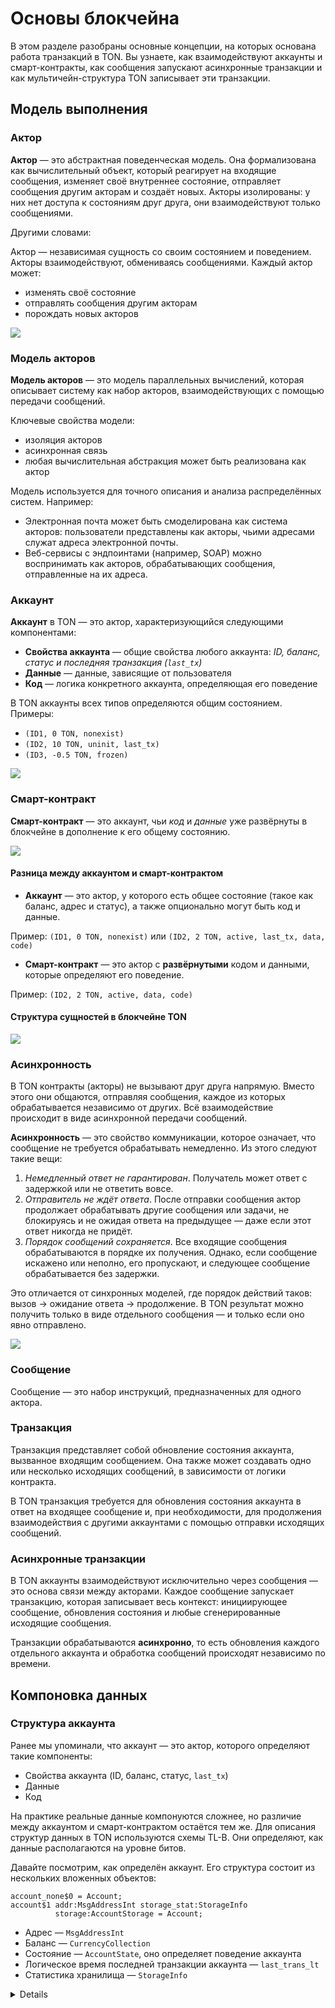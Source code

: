 
# Основы блокчейна

В этом разделе разобраны основные концепции, на которых основана работа транзакций в TON. Вы узнаете, как взаимодействуют аккаунты и смарт-контракты, как сообщения запускают асинхронные транзакции и как мультичейн-структура TON записывает эти транзакции.

## Модель выполнения

### Актор

**Актор** — это абстрактная поведенческая модель. Она формализована как вычислительный объект, который реагирует на входящие сообщения, изменяет своё внутреннее состояние, отправляет сообщения другим акторам и создаёт новых. Акторы изолированы: у них нет доступа к состояниям друг друга, они взаимодействуют только сообщениями.

Другими словами:

Актор — независимая сущность со своим состоянием и поведением. Акторы взаимодействуют, обмениваясь сообщениями. Каждый актор может:

- изменять своё состояние
- отправлять сообщения другим акторам
- порождать новых акторов

![](/img/docs/blockchain-fundamentals/actor.svg)

### Модель акторов

**Модель акторов** — это модель параллельных вычислений, которая описывает систему как набор акторов, взаимодействующих с помощью передачи сообщений.

Ключевые свойства модели:

- изоляция акторов
- асинхронная связь
- любая вычислительная абстракция может быть реализована как актор

Модель используется для точного описания и анализа распределённых систем. Например:

- Электронная почта может быть смоделирована как система акторов: пользователи представлены как акторы, чьими адресами служат адреса электронной почты.
- Веб-сервисы с эндпоинтами (например, SOAP) можно воспринимать как акторов, обрабатывающих сообщения, отправленные на их адреса.

### Аккаунт

**Аккаунт** в TON — это актор, характеризующийся следующими компонентами:

- **Свойства аккаунта** — общие свойства любого аккаунта: *ID, баланс, статус и последняя транзакция (`last_tx`)*
- **Данные** — данные, зависящие от пользователя
- **Код** — логика конкретного аккаунта, определяющая его поведение

В TON аккаунты всех типов определяются общим состоянием. Примеры:

- `(ID1, 0 TON, nonexist)`
- `(ID2, 10 TON, uninit, last_tx)`
- `(ID3, -0.5 TON, frozen)`

![](/img/docs/blockchain-fundamentals/account_eng.svg)

### Смарт-контракт

**Смарт-контракт** — это аккаунт, чьи *код* и *данные* уже развёрнуты в блокчейне в дополнение к его общему состоянию.

![](/img/docs/blockchain-fundamentals/smart-contract.svg)

#### Разница между аккаунтом и смарт-контрактом

- **Аккаунт** — это актор, у которого есть общее состояние (такое как баланс, адрес и статус), а также опционально могут быть код и данные.

Пример: `(ID1, 0 TON, nonexist)` или `(ID2, 2 TON, active, last_tx, data, code)`

- **Смарт-контракт** — это актор с **развёрнутыми** кодом и данными, которые определяют его поведение.

Пример: `(ID2, 2 TON, active, data, code)`

#### Структура сущностей в блокчейне TON

![](/img/docs/blockchain-fundamentals/structure_eng.svg)

### Асинхронность

В TON контракты (акторы) не вызывают друг друга напрямую. Вместо этого они общаются, отправляя сообщения, каждое из которых обрабатывается независимо от других. Всё взаимодействие происходит в виде асинхронной передачи сообщений.

**Асинхронность** — это свойство коммуникации, которое означает, что сообщение не требуется обрабатывать немедленно. Из этого следуют такие вещи:

1. *Немедленный ответ не гарантирован*. Получатель может ответ с задержкой или не ответить вовсе.
2. *Отправитель не ждёт ответа*. После отправки сообщения актор продолжает обрабатывать другие сообщения или задачи, не блокируясь и не ожидая ответа на предыдущее — даже если этот ответ никогда не придёт.
3. *Порядок сообщений сохраняется*. Все входящие сообщения обрабатываются в порядке их получения. Однако, если сообщение искажено или неполно, его пропускают, и следующее сообщение обрабатывается без задержки.

Это отличается от синхронных моделей, где порядок действий таков: вызов → ожидание ответа → продолжение.
В TON результат можно получить только в виде отдельного сообщения — и только если оно явно отправлено.

![](/img/docs/blockchain-fundamentals/asynchrony.gif)

### Сообщение

Сообщение — это набор инструкций, предназначенных для одного актора.

### Транзакция

Транзакция представляет собой обновление состояния аккаунта, вызванное входящим сообщением.
Она также может создавать одно или несколько исходящих сообщений, в зависимости от логики контракта.

В TON транзакция требуется для обновления состояния аккаунта в ответ на входящее сообщение и, при необходимости, для продолжения взаимодействия с другими аккаунтами с помощью отправки исходящих сообщений.

### Асинхронные транзакции

В TON аккаунты взаимодействуют исключительно через сообщения — это основа связи между акторами.
Каждое сообщение запускает транзакцию, которая записывает весь контекст: инициирующее сообщение, обновления состояния и любые сгенерированные исходящие сообщения.

Транзакции обрабатываются **асинхронно**, то есть обновления каждого отдельного аккаунта и обработка сообщений происходят независимо по времени.

## Компоновка данных

### Структура аккаунта

Ранее мы упоминали, что аккаунт — это актор, которого определяют такие компоненты:

- Свойства аккаунта (ID, баланс, статус, `last_tx`)
- Данные
- Код

На практике реальные данные компонуются сложнее, но различие между аккаунтом и смарт-контрактом остаётся тем же. Для описания структур данных в TON используются схемы TL-B. Они определяют, как данные располагаются на уровне битов.

Давайте посмотрим, как определён аккаунт.
Его структура состоит из нескольких вложенных объектов:

```tlb
account_none$0 = Account;
account$1 addr:MsgAddressInt storage_stat:StorageInfo
          storage:AccountStorage = Account;
```

- Адрес — `MsgAddressInt`
- Баланс — `CurrencyCollection`
- Состояние — `AccountState`, оно определяет поведение аккаунта
- Логическое время последней транзакции аккаунта — `last_trans_lt`
- Статистика хранилища — `StorageInfo`

<details>
  ```tlb

  account_none$0 = Account;
  account$1 addr:MsgAddressInt storage_stat:StorageInfo
  storage:AccountStorage = Account;

  account_storage$_ last_trans_lt:uint64
  balance:CurrencyCollection state:AccountState
  = AccountStorage;

  account_uninit$00 = AccountState;
  account_active$1 _:StateInit = AccountState;
  account_frozen$01 state_hash:bits256 = AccountState;

  acc_state_uninit$00 = AccountStatus;
  acc_state_frozen$01 = AccountStatus;
  acc_state_active$10 = AccountStatus;
  acc_state_nonexist$11 = AccountStatus;


  _ fixed_prefix_length:(Maybe (## 5)) special:(Maybe TickTock)
  code:(Maybe ^Cell) data:(Maybe ^Cell)
  library:(Maybe ^Cell) = StateInit;

  ```
</details>

Давайте проясним, что из этого является **свойствами аккаунта**, согласно схеме TL-B:

- ID → `MsgAddressInt`
- Баланс → `CurrencyCollection`
- Статус → `AccountState`
- Логическое время последней транзакции (`last_trans_lt`) — также часть общего состояния

А данные и код определяются в поле состояния: `AccountState`.

Теперь давайте подробнее рассмотрим свойства аккаунта и то, как они представлены в компоновке данных.

### Статус аккаунта

TON определяет такие состояния аккаунта `AccountState`:

| Статус   | Код TL-B | Описание                                                                                                                                                                                                                                     |
| -------- | -------- | -------------------------------------------------------------------------------------------------------------------------------------------------------------------------------------------------------------------------------------------- |
| `uninit` | `00`     | Аккаунт существует, но не содержит кода или данных. У него может быть ненулевой баланс, но он ещё не инициализирован.                                                                                                                        |
| `frozen` | `01`     | Аккаунт заморожен: его код и данные удалены, но хеш предыдущего состояния сохранён. Его нельзя использовать, но можно восстановить. У аккаунта нулевой или отрицательный баланс, либо он не соответствует минимальным требованиям воркчейна. |
| `active` | `10`     | Аккаунт включает `StateInit`, что означает «состояние инициализировано», с развёрнутыми кодом и данными. Это означает, что он уже инициализирован. Это активный смарт-контракт, готовый к обработке входящих сообщений.                      |

```tlb
account_uninit$00 = AccountState;
account_active$1 _:StateInit = AccountState;
account_frozen$01 state_hash:bits256 = AccountState;
```

Диаграмма ниже иллюстрирует жизненный цикл аккаунта в блокчейне TON, показывая, как его состояние меняется в различных условиях.

![](/img/docs/blockchain-fundamentals/account_states.svg)

### Структура смарт-контракта

Смарт-контракты — это набор обещаний в цифровой форме, включая протоколы, которые регулируют, как стороны выполняют эти обещания.

В TON под смарт-контрактом обычно понимают:

- Программный код, выполняемый в блокчейне и написанный на языке Tolk, FunC или Tact.
- Аккаунт, который реализует бизнес-логику и код контракта.

Техническое определение смарт-контракта в TON — это `аккаунт` в активном состоянии (`AccountState = active`), у которого:

- инициализировано поле `code` в `StateInit`, содержащее исполняемую логику
- инициализировано поле `data` в `StateInit`, хранящее постоянное состояние контракта

### Адрес

Адрес в TON — это уникальный идентификатор смарт-контракта, необходимый для взаимодействия между участниками сети.
У аккаунта самого по себе есть адрес, но мы полностью определяем адрес для конкретного использования только через смарт-контракт.
Он состоит из следующих компонентов:

- **ID воркчейна** (WorkChain ID) — 32-битное целое число со знаком, указывающее воркчейн, к которому принадлежит аккаунт (например, -1 для мастерчейна, 0 для бейсчейна).
- **ID аккаунта** (Account ID) — 256-битный хеш структуры `StateInit`, которая включает инициализированные свойства контракта `code`, `data` и, опционально, `library`.

:::important
`StateInit` (сокращение от *state initialized*) может меняться за время существования контракта.
Поле `account_id` никогда не меняется, потому что это хеш самого первого `StateInit`, записанного при развёртывании.
:::

Адрес определяется как:

<BlockMath math="{Address} := ({workchain_id},{account_id})" />

, где

<BlockMath math="{account_id}:= {HASH(StateInit)}" />

Адрес соответствует состоянию контракта при его первичной инициализации, и может быть вычислен даже **до** развёртывания контракта.
Это позволяет использовать адрес заранее — например, для получения токенов или настройки взаимодействий.

Адрес зависит только от `StateInit`, использованного *в момент первого развёртывания контракта*. Даже небольшое изменение в полях `code`, `data` или `library` приводило бы к совершенно другому `account_id` в этом инициализированном состоянии — и, следовательно, к другому **адресу**.

При этом во время обработки сообщений валидаторы проверяют адрес отправителя — и если он оказывается неверным, они автоматически заменяют его на правильный.

## Структура блокчейна

### Блокчейн

**Блокчейн** — это распределённый реестр, состоящий из блоков, в каждом из которых содержится набор данных. Эти блоки криптографически связаны друг с другом через хеши, образуя неизменяемую цепь. Вся эта цепь реплицируется и последовательно поддерживается всеми участниками сети.

### AccountChain

**AccountChain** — это цепочка транзакций, исполненных с одним аккаунтом в блокчейне TON.
Она образует линейную последовательность: `Tx1 → Tx2 → Tx3 → …`, где каждая транзакция ссылается на предыдущую.

Для эффективной обработки и консенсуса транзакции группируют в блоки, например, так:
`[Tx1 → Tx2] → [Tx3 → Tx4 → Tx5] → [] → [Tx6]`. Эти блоки также включают очереди входящих и исходящих сообщений, записывая все события и изменения состояния для аккаунта в течение периода этого блока.

Другими словами, AccountChain — это *микро-блокчейн*, ограниченный одним аккаунтом.
Как и обычный блокчейн, это линейная последовательность транзакций, позволяющая только дописывать данные — но посвящённая только одному аккаунту.
Она хранит и упорядочивает всю историю операций и взаимодействий этого аккаунта, обеспечивая прозрачность и отслеживаемость.

На сетевом уровне многие такие цепочки группируются в **ShardChain** или просто **«шард»**, в который входит набор разных аккаунтов. Эта абстракция поддерживает логическую группировку *AccountChains* в физической инфраструктуре *ShardChain ↔ Валидатор*.

Диаграмма ниже представляет графическое представление цепочки AccountChain и её структуры.
![](/img/docs/blockchain-fundamentals/accountchain.svg)

### ShardChain

**Шардчейн** (ShardChain), **шард** — это блокчейн, который группирует несколько AccountChain.

В то время как AccountChain представляет историю транзакций одного аккаунта, шардчейн обрабатывает и хранит данные для группы аккаунтов, у которых совпадает префикс двоичных адресов (например, все адреса, начинающиеся с `0b00101`).
Шардчейны также облегчают маршрутизацию сообщений между аккаунтами, обеспечивая как доставку, так и порядок: если одно сообщение отправлено раньше другого, оно прибудет первым.

Каждый валидатор отвечает за определённый шардчейн или группу из них, что позволяет сети обрабатывать транзакции одновременно в разных шардах.

![](/img/docs/blockchain-fundamentals/shardchain.svg)

### Воркчейн

**Воркчейн** (WorkChain) — это более высокий уровень блокчейна, который группирует различные шардчейны в *единую рабочую группу*.

В то время как каждый шардчейн управляет набором аккаунтов с общим префиксом двоичного адреса, воркчейн определяет общие правила (вроде расценок газа и конфигурации шардинга), которым должен следовать каждый шард этого воркчейна. Другими словами, он служит областью определённых правил, управляющей своими шардами по одному и тому же протоколу.

TON поддерживает до 2³² воркчейнов, каждый из которых может быть разделён на шардчейны количеством до 2⁶⁰.

В настоящее время в TON работают два воркчейна: **бейсчейн** (BaseChain) и **мастерчейн** (MasterChain).

### Мастерчейн и бейсчейн

**Бейсчейн** (BaseChain) — это основная цепочка для исполнения повседневных транзакций и смарт-контрактов.
Она оптимизирована для низких комиссий, что делает её подходящей для обычных пользователей и разработчиков.

![](/img/docs/blockchain-fundamentals/basechain.svg)

**Мастерчейн** (MasterChain) — это основной координирующий блокчейн, состоящий из одного шардчейна. Он содержит:

- параметры протокола
- текущий набор валидаторов и их доли
- цепочки аккаунтов валидаторов
- метаданные обо всех активных воркчейнах и шардчейнах
- хеши последних блоков из всех других цепочек

Затраты на газ в мастерчейне намеренно высоки ради стабильности, приоритизации критических операций и предотвращения спама.

Благодаря иерархической структуре воркчейнов и шардчейнов, TON образует **«блокчейн из блокчейнов»** — масштабируемую архитектуру, в которой каждая цепочка работает независимо, и все блоки ссылаются на своих предшественников через криптографические хеши.

![](/img/docs/blockchain-fundamentals/chain-of-chains.svg)

### Тестнет и мейннет

#### Мейннет (основная сеть)

**Мейннет** (mainnet) — это активная продакшн-сеть, в которой:

- все транзакции реальны
- используются реальные токены (например, настоящий Toncoin)

Все пользователи и все запущенные в продакшне проекты используют мейннет.

#### Тестнет (тестовая сеть)

**Тестнет** (testnet) — это независимая блокчейн-сеть, которая копирует функциональность основной сети, но использует монеты без ценности. В тестнете:

- используются тестовые монеты, не имеющие реальной ценности
- можно безопасно тестировать контракты, транзакции, DApps, проверять ошибки
- блокчейн может быть сброшен или изменён в любое время

Тестнет необходим для безопасной разработки и отладки перед запуском в основную сеть.

## Следующий шаг

Вы изучили основы транзакций — теперь давайте посмотрим, **что заставляет их происходить.**

<Button href="/v3/guidelines/dapps/transactions/message-driven-execution" colorType={'primary'} sizeType={'sm'}>
  Узнайте, как сообщения приводят к транзакциям
</Button>

<Feedback />

